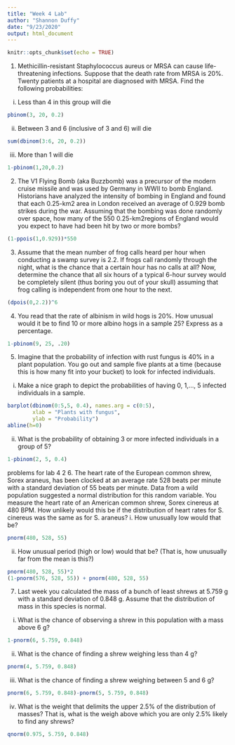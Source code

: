 ```yaml
---
title: "Week 4 Lab"
author: "Shannon Duffy"
date: "9/23/2020"
output: html_document
---
```


```r
knitr::opts_chunk$set(echo = TRUE)
```

1. Methicillin-resistant Staphylococcus aureus or MRSA can cause life-threatening infections. Suppose that the death rate from MRSA is 20%. Twenty patients at a hospital are diagnosed with MRSA.
Find the following probabilities:
i. Less than 4 in this group will die
```r
pbinom(3, 20, 0.2)
```
ii. Between 3 and 6 (inclusive of 3 and 6) will die
```r
sum(dbinom(3:6, 20, 0.2))
```
iii. More than 1 will die
```r
1-pbinom(1,20,0.2)
```

2. The V1 Flying Bomb (aka Buzzbomb) was a precursor of the modern cruise missile and was used by Germany in WWII to bomb
England. Historians have analyzed the intensity of bombing in
England and found that each 0.25-km2 area in London received an average of 0.929 bomb strikes during the war. Assuming that the bombing was done randomly over space, how many of the 550 0.25-km2regions of England would you expect to have had been hit by two or more bombs?
```r
(1-ppois(1,0.929))*550
```

3. Assume that the mean number of frog calls heard per hour when conducting a swamp survey is 2.2. If frogs call randomly through the night, what is the chance that a certain hour has no calls at all? Now, determine the chance that all six hours of a typical 6-hour survey would be completely silent (thus boring you out of your skull) assuming that frog calling is independent from one hour to the next.
```r
(dpois(0,2.2))^6
```

4. You read that the rate of albinism in wild hogs is 20%. How unusual would it be to find 10 or more albino hogs in a sample 25? Express as a percentage.
```r
1-pbinom(9, 25, .20)
```

5. Imagine that the probability of infection with rust fungus is 40% in a plant population. You go out and sample five plants at a time (because this is how many fit into your bucket) to look for infected individuals.
i. Make a nice graph to depict the probabilities of having 0, 1,…, 5 infected individuals in a sample.
```r
barplot(dbinom(0:5,5, 0.4), names.arg = c(0:5),
        xlab = "Plants with fungus",
        ylab = "Probability")
abline(h=0)
```
ii. What is the probability of obtaining 3 or more infected individuals in a group of 5?
```r
1-pbinom(2, 5, 0.4)
```
problems for lab 4 2
6. The heart rate of the European common shrew, Sorex araneus, has been clocked at an average rate 528 beats per minute with a standard deviation of 55 beats per minute. Data from a wild population suggested a normal distribution for this random variable. You measure the heart rate of an American common shrew, Sorex cinereus at 480 BPM. How unlikely would this be if the distribution of heart rates for S. cinereus was the same as for S. araneus?
i. How unusually low would that be?
```r
pnorm(480, 528, 55)
```
ii. How unusual period (high or low) would that be? (That is, how unusually far from the mean is this?)
```r
pnorm(480, 528, 55)*2
(1-pnorm(576, 528, 55)) + pnorm(480, 528, 55)
```

7. Last week you calculated the mass of a bunch of least shrews at 5.759 g with a standard deviation of 0.848 g. Assume that the distribution of mass in this species is normal.
i. What is the chance of observing a shrew in this population with a mass above 6 g?
```r
1-pnorm(6, 5.759, 0.848)
```
ii. What is the chance of finding a shrew weighing less than 4 g?
```r
pnorm(4, 5.759, 0.848)
```
iii. What is the chance of finding a shrew weighing between 5 and 6 g?
```r
pnorm(6, 5.759, 0.848)-pnorm(5, 5.759, 0.848)
```
iv. What is the weight that delimits the upper 2.5% of the distribution of masses? That is, what is the weigh above which you are only 2.5% likely to find any shrews?
```r
qnorm(0.975, 5.759, 0.848)
```
